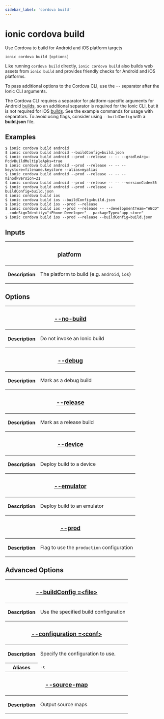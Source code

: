```yaml
---
sidebar_label: 'cordova build'
---
```


# ionic cordova build

Use Cordova to build for Android and iOS platform targets

```shell
ionic cordova build [options]
```

Like running `cordova build` directly, `ionic cordova build` also builds web assets from `ionic build` and provides friendly checks for Android and iOS platforms.

To pass additional options to the Cordova CLI, use the `--` separator after the Ionic CLI arguments.

The Cordova CLI requires a separator for platform-specific arguments for Android [builds](https://cordova.apache.org/docs/en/latest/guide/platforms/android/index.html#using-flags), so an additional separator is required for the Ionic CLI, but it is not required for iOS [builds](https://cordova.apache.org/docs/en/latest/guide/platforms/ios/index.html#using-flags). See the example commands for usage with separators. To avoid using flags, consider using `--buildConfig` with a **build.json** file.

## Examples

```shell
$ ionic cordova build android
$ ionic cordova build android --buildConfig=build.json
$ ionic cordova build android --prod --release -- -- --gradleArg=-PcdvBuildMultipleApks=true
$ ionic cordova build android --prod --release -- -- --keystore=filename.keystore --alias=myalias
$ ionic cordova build android --prod --release -- -- --minSdkVersion=21
$ ionic cordova build android --prod --release -- -- --versionCode=55
$ ionic cordova build android --prod --release --buildConfig=build.json
$ ionic cordova build ios
$ ionic cordova build ios --buildConfig=build.json
$ ionic cordova build ios --prod --release
$ ionic cordova build ios --prod --release -- --developmentTeam="ABCD" --codeSignIdentity="iPhone Developer" --packageType="app-store"
$ ionic cordova build ios --prod --release --buildConfig=build.json
```

## Inputs

<table className="reference-table">
  <thead>
    <tr>
      <th colSpan="2">
        <h3>platform</h3>
      </th>
    </tr>
  </thead>
  <tbody>
    <tr>
      <th>Description</th>
      <td>
        <p>
          The platform to build (e.g. <code>android</code>, <code>ios</code>)
        </p>
      </td>
    </tr>
  </tbody>
</table>

## Options

<table className="reference-table">
  <thead>
    <tr>
      <th colSpan="2">
        <h3>
          <a href="#option-build" id="option-build">
            --no-build
          </a>
        </h3>
      </th>
    </tr>
  </thead>
  <tbody>
    <tr>
      <th>Description</th>
      <td>
        <p>Do not invoke an Ionic build</p>
      </td>
    </tr>
  </tbody>
  <thead>
    <tr>
      <th colSpan="2">
        <h3>
          <a href="#option-debug" id="option-debug">
            --debug
          </a>
        </h3>
      </th>
    </tr>
  </thead>
  <tbody>
    <tr>
      <th>Description</th>
      <td>
        <p>Mark as a debug build</p>
      </td>
    </tr>
  </tbody>
  <thead>
    <tr>
      <th colSpan="2">
        <h3>
          <a href="#option-release" id="option-release">
            --release
          </a>
        </h3>
      </th>
    </tr>
  </thead>
  <tbody>
    <tr>
      <th>Description</th>
      <td>
        <p>Mark as a release build</p>
      </td>
    </tr>
  </tbody>
  <thead>
    <tr>
      <th colSpan="2">
        <h3>
          <a href="#option-device" id="option-device">
            --device
          </a>
        </h3>
      </th>
    </tr>
  </thead>
  <tbody>
    <tr>
      <th>Description</th>
      <td>
        <p>Deploy build to a device</p>
      </td>
    </tr>
  </tbody>
  <thead>
    <tr>
      <th colSpan="2">
        <h3>
          <a href="#option-emulator" id="option-emulator">
            --emulator
          </a>
        </h3>
      </th>
    </tr>
  </thead>
  <tbody>
    <tr>
      <th>Description</th>
      <td>
        <p>Deploy build to an emulator</p>
      </td>
    </tr>
  </tbody>
  <thead>
    <tr>
      <th colSpan="2">
        <h3>
          <a href="#option-prod" id="option-prod">
            --prod
          </a>
        </h3>
      </th>
    </tr>
  </thead>
  <tbody>
    <tr>
      <th>Description</th>
      <td>
        <p>
          Flag to use the <code>production</code> configuration
        </p>
      </td>
    </tr>
  </tbody>
</table>

## Advanced Options

<table className="reference-table">
  <thead>
    <tr>
      <th colSpan="2">
        <h3>
          <a href="#option-buildConfig" id="option-buildConfig">
            --buildConfig
            <span class="option-spec"> =&lt;file&gt;</span>
          </a>
        </h3>
      </th>
    </tr>
  </thead>
  <tbody>
    <tr>
      <th>Description</th>
      <td>
        <div>
          <p>Use the specified build configuration</p>
        </div>
      </td>
    </tr>
  </tbody>
  <thead>
    <tr>
      <th colSpan="2">
        <h3>
          <a href="#option-configuration" id="option-configuration">
            --configuration
            <span class="option-spec"> =&lt;conf&gt;</span>
          </a>
        </h3>
      </th>
    </tr>
  </thead>
  <tbody>
    <tr>
      <th>Description</th>
      <td>
        <div>
          <p>Specify the configuration to use.</p>
        </div>
      </td>
    </tr>
    <tr>
      <th>Aliases</th>
      <td>
        <code>-c</code>
      </td>
    </tr>
  </tbody>
  <thead>
    <tr>
      <th colSpan="2">
        <h3>
          <a href="#option-source-map" id="option-source-map">
            --source-map
          </a>
        </h3>
      </th>
    </tr>
  </thead>
  <tbody>
    <tr>
      <th>Description</th>
      <td>
        <div>
          <p>Output source maps</p>
        </div>
      </td>
    </tr>
  </tbody>
</table>
